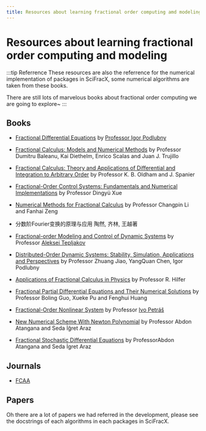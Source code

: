 ```yaml
---
title: Resources about learning fractional order computing amd modeling
---
```


# Resources about learning fractional order computing and modeling

:::tip Referrence
These resources are also the referrence for the numerical implementation of packages in SciFracX, some numerical algorithms are taken from these books.

There are still lots of marvelous books about fractional order computing we are going to explore~
:::

## Books

* [Fractional Differential Equations](http://people.tuke.sk/igor.podlubny/fde.html) by [Professor Igor Podlubny](http://people.tuke.sk/igor.podlubny/index.html)

* [Fractional Calculus: Models and Numerical Methods](https://doi.org/10.1142/10044) by Professor Dumitru Baleanu, Kai Diethelm, Enrico Scalas and Juan J. Trujillo

* [Fractional Calculus: Theory and Applications of Differential and Integration to Arbitrary Order](https://doi.org/10.1016/s0076-5392%2809%29x6012-1) by Professor K. B. Oldham and J. Spanier

* [Fractional-Order Control Systems: Fundamentals and Numerical Implementations](https://doi.org/10.1515/9783110497977) by Professor Dingyü Xue

* [Numerical Methods for Fractional Calculus](https://doi.org/10.1201/b18503) by Professor Changpin Li and Fanhai Zeng

* 分数阶Fourier变换的原理与应用 陶然, 齐林, 王越著

* [Fractional-order Modeling and Control of Dynamic Systems](https://doi.org/10.1007/978-3-319-52950-9) by Professor [Aleksei Tepljakov](https://github.com/extall)

* [Distributed-Order Dynamic Systems: Stability, Simulation, Applications and Perspectives](https://doi.org/10.1007/978-1-4471-2852-6) by Professor Zhuang Jiao, YangQuan Chen, Igor Podlubny

* [Applications of Fractional Calculus in Physics](https://doi.org/10.1142/3779) by Professor R. Hilfer

* [Fractional Partial Differential Equations and Their Numerical Solutions](https://doi.org/10.1142/9543) by Professor Boling Guo, Xueke Pu and Fenghui Huang

* [Fractional-Order Nonlinear System](https://link.springer.com/book/10.1007/978-3-642-18101-6) by Professor [Ivo Petráš](http://people.tuke.sk/ivo.petras/)

* [New Numerical Scheme With Newton Polynomial](https://www.sciencedirect.com/book/9780323854481/new-numerical-scheme-with-newton-polynomial) by Professor Abdon Atangana and Seda İğret Araz

* [Fractional Stochastic Differential Equations](https://link.springer.com/book/10.1007/978-981-19-0729-6) by ProfessorAbdon Atangana and Seda İgret Araz

## Journals

* [FCAA](http://www.diogenes.bg/fcaa/)

## Papers

Oh there are a lot of papers we had referred in the development, please see the docstrings of each algorithms in each packages in SciFracX.
